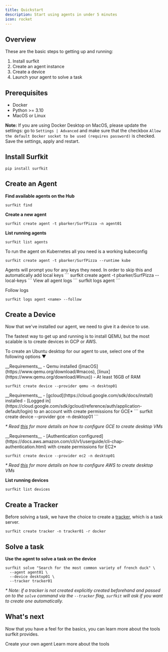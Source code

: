 ```yaml
---
title: Quickstart
description: Start using agents in under 5 minutes
icon: rocket
---
```


## Overview

These are the basic steps to getting up and running:

1) Install surfkit
2) Create an agent instance
3) Create a device
4) Launch your agent to solve a task

## Prerequisites

- Docker
- Python >= 3.10
- MacOS or Linux

**Note:** If you are using Docker Desktop on MacOS, please update the settings: go to `Settings | Advanced` and make sure that
the checkbox `Allow the default Docker socket to be used (requires password)` is checked. Save the settings, apply and restart.

## Install Surfkit

```
pip install surfkit
```

## Create an Agent

**Find available agents on the Hub**

```
surfkit find
```

**Create a new agent**

```
surfkit create agent -t pbarker/SurfPizza -n agent01
```

**List running agents**

```
surfkit list agents
```

<AccordionGroup>

<Accordion icon="sailboat" title="Create an agent on Kubernetes">
To run the agent on Kubernetes all you need is a working kubeconfig

```
surfkit create agent -t pbarker/SurfPizza --runtime kube
```

</Accordion>
<Accordion icon="key" title="Automatically add local API keys">
Agents will prompt you for any keys they need. In order to skip this and automatically add local keys
```
surfkit create agent -t pbarker/SurfPizza --local-keys
```

</Accordion>
<Accordion icon="file" title="View agent logs">
View all agent logs
```
surfkit logs agent <name>
```

Follow logs

```
surfkit logs agent <name> --follow
```

</Accordion>
</AccordionGroup>

## Create a Device

Now that we've installed our agent, we need to give it a device to use. 

The fastest way to get up and running is to install QEMU, but the most scalable is to create devices in GCP or AWS.

To create an Ubuntu desktop for our agent to use, select one of the following options ▼

<AccordionGroup>
<Accordion icon="q" title="Create a local desktop using Qemu">
__Requirements__
- Qemu installed ([macOS](https://www.qemu.org/download/#macos), [linux](https://www.qemu.org/download/#linux))
- At least 16GB of RAM

```
surfkit create device --provider qemu -n desktop01
```

</Accordion>

<Accordion icon="google" title="Create a desktop on GCE">
__Requirements__
- [gcloud](https://cloud.google.com/sdk/docs/install) installed
- [Logged in](https://cloud.google.com/sdk/gcloud/reference/auth/application-default/login) to an account with create permissions for GCE*
```
surfkit create device --provider gce -n desktop01
```

_* Read [this](/configuration/gcp) for more details on how to configure GCE to create desktop VMs_


</Accordion>
<Accordion icon="aws" title="Create a desktop on EC2">
__Requirements__
- [Authentication configured](https://docs.aws.amazon.com/cli/v1/userguide/cli-chap-authentication.html) with create permissions for EC2*

```
surfkit create device --provider ec2 -n desktop01
```

_* Read [this](/configuration/aws) for more details on how to configure AWS to create desktop VMs_

</Accordion>

</AccordionGroup>

**List running devices**

```
surfkit list devices
```

## Create a Tracker

Before solving a task, we have the choice to create a [tracker](/taskara/intro#tracker), which is a task server.

```
surfkit create tracker -n tracker01 -r docker
```

## Solve a task

**Use the agent to solve a task on the device**

```
surfkit solve "Search for the most common variety of french duck" \
  --agent agent01 \
  --device desktop01 \
  --tracker tracker01
```

_* Note: if a tracker is not created explicitly created beforehand and passed on to the `solve` command via the `--tracker` flag, `surfkit` will ask if you want to create one automatically._

## What's next

Now that you have a feel for the basics, you can learn more about the tools surfkit provides.

<CardGroup>

<Card title="Create an Agent" icon="screwdriver-wrench" href="/advanced_tutorial">
  Create your own agent
</Card>

<Card title="Learn more" icon="wrench" href="/introduction">
  Learn more about the tools
</Card>

</CardGroup>
